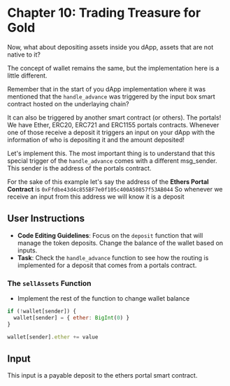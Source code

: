 # Chapter 10: Trading Treasure for Gold

Now, what about depositing assets inside you dApp, assets that are not native to it?

The concept of wallet remains the same, but the implementation here is a little different.

Remember that in the start of you dApp implementation where it was mentioned that the `handle_advance` was triggered by the input box smart contract hosted on the underlaying chain?

It can also be triggered by another smart contract (or others). The portals! We have Ether, ERC20, ERC721 and ERC1155 portals contracts. Whenever one of those receive a deposit it triggers an input on your dApp with the information of who is depositing it and the amount deposited!

Let's implement this. The most important thing is to understand that this special trigger of the `handle_advance` comes with a different msg_sender. This sender is the address of the portals contract.

For the sake of this example let's say the address of the **Ethers Portal Contract** is `0xFfdbe43d4c855BF7e0f105c400A50857f53AB044` So whenever we receive an input from this address we will know it is a deposit

## User Instructions

- **Code Editing Guidelines**: Focus on the `deposit` function that will manage the token deposits. Change the balance of the wallet based on inputs.
- **Task**: Check the `handle_advance` function to see how the routing is implemented for a deposit that comes from a portals contract.

### The `sellAssets` Function

- Implement the rest of the function to change wallet balance
```javascript
if (!wallet[sender]) {
  wallet[sender] = { ether: BigInt(0) }
}

wallet[sender].ether += value
```

## Input

This input is a payable deposit to the ethers portal smart contract.
